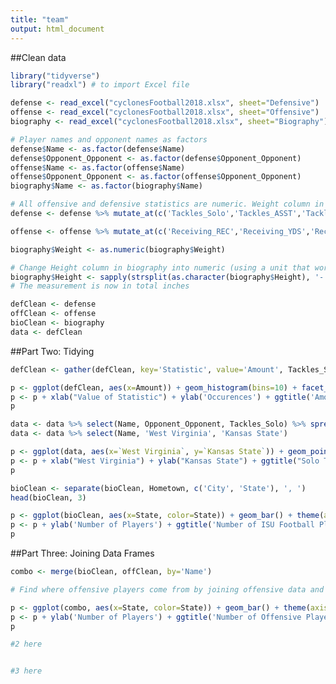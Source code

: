 ```yaml
---
title: "team"
output: html_document
---
```


##Clean data

```r
library("tidyverse")
library("readxl") # to import Excel file

defense <- read_excel("cyclonesFootball2018.xlsx", sheet="Defensive")
offense <- read_excel("cyclonesFootball2018.xlsx", sheet="Offensive")
biography <- read_excel("cyclonesFootball2018.xlsx", sheet="Biography")

# Player names and opponent names as factors
defense$Name <- as.factor(defense$Name)
defense$Opponent_Opponent <- as.factor(defense$Opponent_Opponent)
offense$Name <- as.factor(offense$Name)
offense$Opponent_Opponent <- as.factor(offense$Opponent_Opponent)
biography$Name <- as.factor(biography$Name)

# All offensive and defensive statistics are numeric. Weight column in biography is also numeric.
defense <- defense %>% mutate_at(c('Tackles_Solo','Tackles_ASST','Tackles_TFL','Tackles_Sack','Turnover_FF','Turnover_FR','Turnover_INT','Pass_QBH','Pass_PB'), as.numeric)

offense <- offense %>% mutate_at(c('Receiving_REC','Receiving_YDS','Receiving_TD','Rushing_ATT','Rushing_YDS','Rushing_TD','Passing_CMP-ATT','Passing_YDS'), as.numeric)

biography$Weight <- as.numeric(biography$Weight)

# Change Height column in biography into numeric (using a unit that works well)
biography$Height <- sapply(strsplit(as.character(biography$Height), '-'), function(x){12*as.numeric(x[1]) + as.numeric(x[2])})
# The measurement is now in total inches

defClean <- defense
offClean <- offense
bioClean <- biography
data <- defClean
```

##Part Two: Tidying
```r
defClean <- gather(defClean, key='Statistic', value='Amount', Tackles_Solo:Pass_PB, na.rm=TRUE)

p <- ggplot(defClean, aes(x=Amount)) + geom_histogram(bins=10) + facet_wrap(~defClean$Statistic)
p <- p + xlab("Value of Statistic") + ylab('Occurences') + ggtitle('Amount of Occurences per Defensive Statistic')
p

data <- data %>% select(Name, Opponent_Opponent, Tackles_Solo) %>% spread(Opponent_Opponent, Tackles_Solo, fill=0)
data <- data %>% select(Name, 'West Virginia', 'Kansas State')

p <- ggplot(data, aes(x=`West Virginia`, y=`Kansas State`)) + geom_point() + geom_smooth(method=lm, se=FALSE)
p <- p + xlab("West Virginia") + ylab("Kansas State") + ggtitle("Solo Tackles of WVU vs. KSU")
p

bioClean <- separate(bioClean, Hometown, c('City', 'State'), ', ')
head(bioClean, 3)

p <- ggplot(bioClean, aes(x=State, color=State)) + geom_bar() + theme(axis.text.x = element_text(angle = 90))
p <- p + ylab('Number of Players') + ggtitle('Number of ISU Football Players by State')
p
```

##Part Three: Joining Data Frames
```r
combo <- merge(bioClean, offClean, by='Name')

# Find where offensive players come from by joining offensive data and biography data appropriately

p <- ggplot(combo, aes(x=State, color=State)) + geom_bar() + theme(axis.text.x = element_text(angle = 90))
p <- p + ylab('Number of Players') + ggtitle('Number of Offensive Players by State')
p

#2 here


#3 here
```